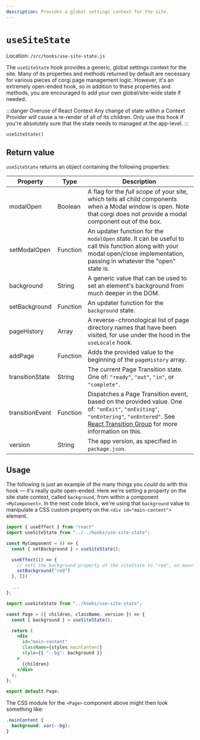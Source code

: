 ```yaml
---
description: Provides a global settings context for the site.
---
```


# `useSiteState`

Location: `/src/hooks/use-site-state.js`

The `useSiteState` hook provides a generic, global settings context for the site. Many of its properties and methods returned by default are necessary for various pieces of corgi page management logic. However, it's an extremely open-ended hook, so in addition to these properties and methods, you are encouraged to add your own global/site-wide state if needed.

:::danger Overuse of React Context
Any change of state within a Context Provider _will_ cause a re-render of all of its children. Only use this hook if you're absolutely sure that the state needs to managed at the app-level.
:::

`useSiteState()`

## Return value

`useSiteState` returns an object containing the following properties:

| Property        | Type     | Description                                                                                                                                                                                                                                       |
| --------------- | -------- | ------------------------------------------------------------------------------------------------------------------------------------------------------------------------------------------------------------------------------------------------- |
| modalOpen       | Boolean  | A flag for the _full scope_ of your site, which tells all child components when a Modal window is open. Note that corgi does not provide a modal component out of the box.                                                                        |
| setModalOpen    | Function | An updater function for the `modalOpen` state. It can be useful to call this function along with your modal open/close implementation, passing in whatever the "open" state is.                                                                   |
| background      | String   | A generic value that can be used to set an element's background from much deeper in the DOM.                                                                                                                                                      |
| setBackground   | Function | An updater function for the `background` state.                                                                                                                                                                                                   |
| pageHistory     | Array    | A reverse-chronological list of page directory names that have been visited, for use under the hood in the `useLocale` hook.                                                                                                                      |
| addPage         | Function | Adds the provided value to the beginning of the `pageHistory` array.                                                                                                                                                                              |
| transitionState | String   | The current Page Transition state. One of: `"ready"`, `"out"`, `"in"`, or `"complete"`.                                                                                                                                                           |
| transitionEvent | Function | Dispatches a Page Transition event, based on the provided value. One of: `"onExit"`, `"onExiting"`, `"onEntering"`, `"onEntered"`. See [React Transition Group](https://reactcommunity.org/react-transition-group/) for more information on this. |
| version         | String   | The app version, as specified in `package.json`.                                                                                                                                                                                                  |

## Usage

The following is just an example of the many things you _could_ do with this hook — it's really quite open-ended. Here we're setting a property on the site state context, called `background`, from within a component `<MyComponent>`. In the next code block, we're using that `background` value to manipulate a CSS custom property on the `<div id="main-content">` element.

```jsx
import { useEffect } from "react"
import useSiteState from "../../hooks/use-site-state";

const MyComponent = () => {
  const { setBackground } = useSiteState();

  useEffect(() => {
    // sets the background property of the siteState to "red", on mount.
    setBackground("red")
  }, [])

  ...
};
```

```jsx title=/src/containers/page.js
import useSiteState from "../hooks/use-site-state";

const Page = ({ children, className, version }) => {
  const { background } = useSiteState();

  return (
    <div
      id="main-content"
      className={styles.mainContent}
      style={{ "--bg": background }}
    >
      {children}
    </div>
  );
};

export default Page;
```

The CSS module for the `<Page>` component above might then look something like:

```scss title=/src/containers/page.module.scss
.mainContent {
  background: var(--bg);
}
```
